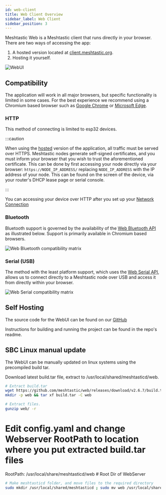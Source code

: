 ```yaml
---
id: web-client
title: Web Client Overview
sidebar_label: Web Client
sidebar_position: 3
---
```


Meshtastic Web is a Meshtastic client that runs directly in your browser.
There are two ways of accessing the app:

1. A hosted version located at [client.meshtastic.org](https://client.meshtastic.org).
2. Hosting it yourself.

![WebUI](/img/webUI.webp)

## Compatibility

The application will work in all major browsers, but specific functionality is limited in some cases. For the best experience we recommend using a Chromium based browser such as [Google Chrome](https://www.google.com/chrome) or [Microsoft Edge](https://www.microsoft.com/en-us/edge).

### HTTP

This method of connecting is limited to esp32 devices.

:::caution

When using the [hosted](https://client.meshtastic.org) version of the application, all traffic must be served over HTTPS.
Meshtastic nodes generate self-signed certificates, and you must inform your browser that you wish to trust the aforementioned certificate.
This can be done by first accessing your node directly via your browser: `https://NODE_IP_ADDRESS/` replacing `NODE_IP_ADDRESS` with the IP address of your node.
This can be found on the screen of the device, via your router's DHCP lease page or serial console.

:::

You can accessing your device over HTTP after you set up your [Network Connection](/docs/configuration/radio/network)

### Bluetooth

Bluetooth support is governed by the availability of the [Web Bluetooth API](https://web.dev/bluetooth) as illustrated below. Support is primarily available in Chromium based browsers.

![Web Bluetooth compatibility matrix](https://caniuse.bitsofco.de/image/web-bluetooth.png)

### Serial (USB)

The method with the least platform support, which uses the [Web Serial API](https://web.dev/serial), allows us to connect directly to a Meshtastic node over USB and access it from directly within your browser.

![Web Serial compatibility matrix](https://caniuse.bitsofco.de/image/web-serial.png)

## Self Hosting

The source code for the WebUI can be found on our [GitHub](https://github.com/meshtastic/web)

Instructions for building and running the project can be found in the repo's readme.

## SBC Linux manual update
The WebUI can be manually updated on linux systems using the precompiled build tar.

Download latest build.tar file, extract to /usr/local/shared/meshtasticd/web.

```bash
# Extract build.tar
wget https://github.com/meshtastic/web/releases/download/v2.6.7/build.tar
mkdir -p web && tar xf build.tar -C web

# Extract files.
gunzip web/ -r
```

# Edit config.yaml and change Webserver RootPath to location where you put extracted build.tar files
  RootPath: /usr/local/share/meshtasticd/web # Root Dir of WebServer

```bash
# Make meshtasticd folder, and move files to the required directory
sudo mkdir /usr/local/shared/meshtasticd ; sudo mv web /usr/local/shared/meshtasticd/
```
